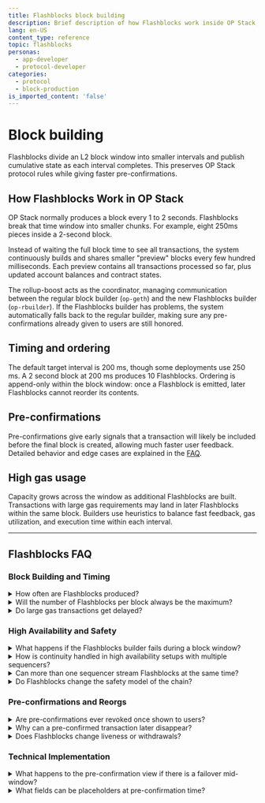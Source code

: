 ```yaml
---
title: Flashblocks block building
description: Brief description of how Flashblocks work inside OP Stack, focused on timing and ordering.
lang: en-US
content_type: reference
topic: flashblocks
personas:
  - app-developer
  - protocol-developer
categories:
  - protocol
  - block-production
is_imported_content: 'false'
---
```


# Block building

Flashblocks divide an L2 block window into smaller intervals and publish cumulative state as each interval completes. This preserves OP Stack protocol rules while giving faster pre-confirmations.

## How Flashblocks Work in OP Stack

OP Stack normally produces a block every 1 to 2 seconds. Flashblocks break that time window into smaller chunks. For example, eight 250ms pieces inside a 2-second block.

Instead of waiting the full block time to see all transactions, the system continuously builds and shares smaller "preview" blocks every few hundred milliseconds. Each preview contains all transactions processed so far, plus updated account balances and contract states.

The rollup-boost acts as the coordinator, managing communication between the regular block builder (`op-geth`) and the new Flashblocks builder (`op-rbuilder`). If the Flashblocks builder has problems, the system automatically falls back to the regular builder, making sure any pre-confirmations already given to users are still honored.

## Timing and ordering

The default target interval is 200 ms, though some deployments use 250 ms. A 2 second block at 200 ms produces 10 Flashblocks. Ordering is append-only within the block window: once a Flashblock is emitted, later Flashblocks cannot reorder its contents.

## Pre-confirmations

Pre-confirmations give early signals that a transaction will likely be included before the final block is created, allowing much faster user feedback. Detailed behavior and edge cases are explained in the [FAQ](#pre-confirmations-and-reorgs).

## High gas usage

Capacity grows across the window as additional Flashblocks are built. Transactions with large gas requirements may land in later Flashblocks within the same block. Builders use heuristics to balance fast feedback, gas utilization, and execution time within each interval.

---

## Flashblocks FAQ

### Block Building and Timing

<details>
  <summary>How often are Flashblocks produced?</summary>
  Default target interval is 200 ms, though some deployments use 250 ms. A 2 second block at 200 ms produces 10 Flashblocks.
</details>

<details>
  <summary>Will the number of Flashblocks per block always be the maximum?</summary>
  Not necessarily. Heavy execution in one interval can reduce time available for subsequent intervals, and `FLASHBLOCKS_TIME` is a target rather than a strict rule.
</details>

<details>
  <summary>Do large gas transactions get delayed?</summary>
  Gas capacity increases across the window. Transactions requiring more gas than early intervals allow may land in a later Flashblock.
</details>

### High Availability and Safety

<details>
  <summary>What happens if the Flashblocks builder fails during a block window?</summary>
  The coordinator falls back to the regular block builder. Already issued pre-confirmations are preserved for that block, and the next block proceeds on the fallback path.
</details>

<details>
  <summary>How is continuity handled in high availability setups with multiple sequencers?</summary>
  Only the current leader streams Flashblocks. On leader change, streaming continues from the new leader so downstream consumers see a continuous stream from a single stable endpoint.
</details>

<details>
  <summary>Can more than one sequencer stream Flashblocks at the same time?</summary>
  No. The system ensures only one leader streams, which avoids conflicts and double streams.
</details>

<details>
  <summary>Do Flashblocks change the safety model of the chain?</summary>
  No. Each Flashblock is validated against the same execution engine that validates a normal block, so safety is equivalent to standard L2 blocks.
</details>

### Pre-confirmations and Reorgs

<details>
  <summary>Are pre-confirmations ever revoked once shown to users?</summary>
  Pre-confirmations are early signals that a transaction will likely be included before the final block is created. They can be reversed if the sequencer reorgs. The system prioritizes preserving previously issued pre-confirmations, but final inclusion is decided by the final L2 block.
</details>

<details>
  <summary>Why can a pre-confirmed transaction later disappear?</summary>
  If the sequencer reorgs, pre-confirmed state can be replaced. This does not add risk beyond the pending state reorg risk that already exists.
</details>

<details>
  <summary>Does Flashblocks change liveness or withdrawals?</summary>
  No. Liveness guarantees and withdrawal behavior remain the same as standard OP Stack. Flashblocks improve feedback speed but do not change protocol guarantees.
</details>

### Technical Implementation

<details>
  <summary>What happens to the pre-confirmation view if there is a failover mid-window?</summary>
  Downstream providers continue from the leader stream. The pre-confirmation overlay is ephemeral and exists only until the final block is built, so providers reconcile to the final block once it is produced.
</details>

<details>
  <summary>What fields can be placeholders at pre-confirmation time?</summary>
  In receipts and blocks served from the pre-confirmation view, fields like `blockHash` can be a placeholder and `blockNumber` can reflect the pending block. The view reflects the cumulative state of the latest Flashblock.
</details>
